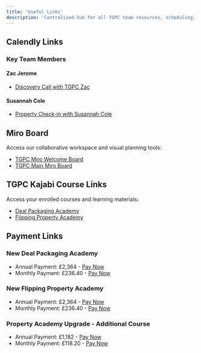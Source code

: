 ```yaml
---
title: 'Useful Links'
description: 'Centralized hub for all TGPC team resources, scheduling, courses, and payment links.'
---
```


## Calendly Links

### Key Team Members

#### Zac Jerome
- [Discovery Call with TGPC Zac](https://calendly.com/zacjerome97/discovery-call-with-tgpc-zac)

#### Susannah Cole
- [Property Check-in with Susannah Cole](https://calendly.com/thegoodpropertycompany/property-check-in-susannah-cole?month=2025-02)

## Miro Board

Access our collaborative workspace and visual planning tools:

- [TGPC Miro Welcome Board](https://miro.com/welcomeonboard/ZFZ3VmRLc2JrQjNvSTFmRVM5bkxhVll2NmFWcFFCVndYZnpIUm03aTF2cy9qbEZXZ2txSW5vSTdVVFJvZ1F0TkxyWFVvV1l4UFo3Y2YxbE12K1BuQWk0UnV3UFlaOGRWSVRrYzErK2ZJcGZuY2ZuRnBiUXBMWmZyOFlNeTR3ZUdBS2NFMDFkcUNFSnM0d3FEN050ekl3PT0hdjE=?share_link_id=636229880726)
- [TGPC Main Miro Board](https://miro.com/app/board/uXjVJLXWkCY=/)

## TGPC Kajabi Course Links

Access your enrolled courses and learning materials:

- [Deal Packaging Academy](https://become.goodpropertycompany.co.uk/products/deal-packaging-academy/categories)
- [Flipping Property Academy](https://become.goodpropertycompany.co.uk/products/flipping-property-academy/categories)

## Payment Links

### New Deal Packaging Academy

- Annual Payment: £2,364 - [Pay Now](https://buy.stripe.com/28o14oevP4s6gXm5lj)
- Monthly Payment: £236.40 - [Pay Now](https://buy.stripe.com/3csdRafzT4s6gXmaFF)

### New Flipping Property Academy

- Annual Payment: £2,364 - [Pay Now](https://buy.stripe.com/eVa14o3Rb7Ei9uUbJI)
- Monthly Payment: £236.40 - [Pay Now](https://buy.stripe.com/fZecN6fzTf6K36weVW)

### Property Academy Upgrade - Additional Course

- Annual Payment: £1,182 - [Pay Now](https://buy.stripe.com/4gw6oIdrL5wa0Yo7tD)
- Monthly Payment: £118.20 - [Pay Now](https://buy.stripe.com/9AQfZi5Zje2GbD2bJX) 